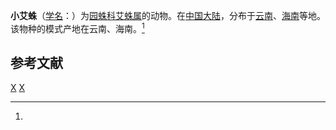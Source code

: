 {{Speciesbox 
| taxon = Cyclosa minora
| binomial_authority = (Yin et al., 1995)<ref name='id13615'>{{cite web| url =http://www.bioinfo.cn/db05/BjdwSpecies.php?action=view&id=13615| title =小艾蛛| work =《中国动物物种编目数据库》| publisher =中国科学院微生物研究所| author =中国科学院动物研究所| accessdate =2009-04-28| deadurl =yes| archiveurl =https://web.archive.org/web/20160305100248/http://www.bioinfo.cn/db05/BjdwSpecies.php?action=view&id=13615| archivedate =2016-03-05}}</ref>
}}

'''小艾蛛'''（[[学名|学名]]：{{lang|la|''Cyclosa minora''}}）为[[园蛛科|园蛛科]][[艾蛛属|艾蛛属]]的动物。在[[中国大陆|中国大陆]]，分布于[[云南|云南]]、[[海南|海南]]等地。该物种的模式产地在云南、海南。<ref name='id13615'/>

== 参考文献 ==
{{reflist}}

{{taxonbar}}
[[Category:_1995年描述的动物|X]]
[[Category:艾蛛属|X]]